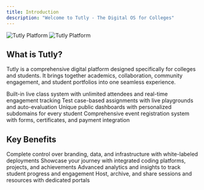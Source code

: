 ```yaml
---
title: Introduction
description: "Welcome to Tutly - The Digital OS for Colleges"
---
```


<img
  className="block dark:hidden"
  src="/images/hero-light.png"
  alt="Tutly Platform"
/>
<img
  className="hidden dark:block"
  src="/images/hero-dark.png"
  alt="Tutly Platform"
/>

## What is Tutly?

Tutly is a comprehensive digital platform designed specifically for colleges and students. It brings together academics, collaboration, community engagement, and student portfolios into one seamless experience.

<CardGroup cols={2}>
  <Card title="Live Classes" icon="video" href="/features/live-classes">
    Built-in live class system with unlimited attendees and real-time engagement
    tracking
  </Card>
  <Card title="Assignments" icon="code" href="/features/assignments">
    Test case-based assignments with live playgrounds and auto-evaluation
  </Card>
  <Card title="Student Portfolios" icon="user" href="/features/portfolios">
    Unique public dashboards with personalized subdomains for every student
  </Card>
  <Card title="Events" icon="calendar" href="/features/events">
    Comprehensive event registration system with forms, certificates, and
    payment integration
  </Card>
</CardGroup>

## Key Benefits

<CardGroup cols={2}>
  <Card title="For Institutions" icon="building" href="/features/analytics">
    Complete control over branding, data, and infrastructure with white-labeled
    deployments
  </Card>
  <Card title="For Students" icon="graduation-cap" href="/features/portfolios">
    Showcase your journey with integrated coding platforms, projects, and
    achievements
  </Card>
  <Card title="For Teachers" icon="chalkboard-user" href="/features/analytics">
    Advanced analytics and insights to track student progress and engagement
  </Card>
  <Card title="For Clubs" icon="users" href="/features/events">
    Host, archive, and share sessions and resources with dedicated portals
  </Card>
</CardGroup>
